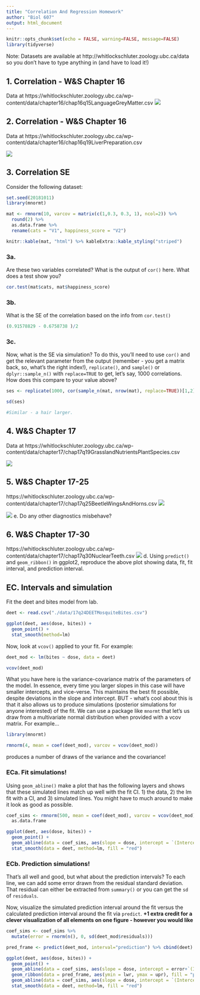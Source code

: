 ```yaml
---
title: "Correlation And Regression Homework"
author: "Biol 607"
output: html_document
---
```


```r
knitr::opts_chunk$set(echo = FALSE, warning=FALSE, message=FALSE)
library(tidyverse)
```

Note: Datasets are available at http://whitlockschluter.zoology.ubc.ca/data so you don't have to type anything in (and have to load it!)  


## 1. Correlation - W&S Chapter 16
Data at https://whitlockschluter.zoology.ubc.ca/wp-content/data/chapter16/chap16q15LanguageGreyMatter.csv
![](images/16_15.png)

## 2. Correlation - W&S Chapter 16

Data at https://whitlockschluter.zoology.ubc.ca/wp-content/data/chapter16/chap16q19LiverPreparation.csv

![](./images/16_19.png)

## 3. Correlation SE

Consider the following dataset:

```r
set.seed(20181011)
library(mnormt)

mat <- rmnorm(10, varcov = matrix(c(1,0.3, 0.3, 1), ncol=2)) %>%
  round(2) %>%
  as.data.frame %>%
  rename(cats = "V1", happiness_score = "V2")

knitr::kable(mat, "html") %>% kableExtra::kable_styling("striped")

```

### 3a.
Are these two variables correlated? What is the output of `cor()` here. What does a test show you?

```r
cor.test(mat$cats, mat$happiness_score)
```

### 3b.
What is the SE of the correlation based on the info from `cor.test()`
```r
(0.91578829 - 0.6758738 )/2
```

### 3c.
Now, what is the SE via simulation? To do this, you'll need to use `cor()` and get the relevant parameter from the output (remember - you get a matrix back, so, what's the right index!), `replicate()`, and `sample()` or `dplyr::sample_n()` with `replace=TRUE` to get, let's say, 1000 correlations. How does this compare to your value above?

```r
ses <- replicate(1000, cor(sample_n(mat, nrow(mat), replace=TRUE))[1,2])

sd(ses)

#Similar - a hair larger.

```


## 4. W&S Chapter 17
Data at https://whitlockschluter.zoology.ubc.ca/wp-content/data/chapter17/chap17q19GrasslandNutrientsPlantSpecies.csv

![](./images/17_19.png)


## 5. W&S Chapter 17-25
https://whitlockschluter.zoology.ubc.ca/wp-content/data/chapter17/chap17q25BeetleWingsAndHorns.csv
![](images/17-25a.png)

![](images/17-25b.png)
e. Do any other diagnostics misbehave?



## 6. W&S Chapter 17-30
https://whitlockschluter.zoology.ubc.ca/wp-content/data/chapter17/chap17q30NuclearTeeth.csv
![](images/17-30.png)
d. Using `predict()` and `geom_ribbon()` in ggplot2, reproduce the above plot showing data, fit, fit interval, and prediction interval.


## EC. Intervals and simulation

Fit the deet and bites model from lab.

```r
deet <- read.csv("./data/17q24DEETMosquiteBites.csv")

ggplot(deet, aes(dose, bites)) +
  geom_point() +
  stat_smooth(method=lm)


```

Now, look at `vcov()` applied to your fit. For example:

```r
deet_mod <- lm(bites ~ dose, data = deet)

vcov(deet_mod)
```

What you have here is the variance-covariance matrix of the parameters of the model. In essence, every time you larger slopes in this case will have smaller intercepts, and vice-verse. This maintains the best fit possible, despite deviations in the slope and intercept.  BUT - what's cool about this is that it also allows us to produce simulations (posterior simulations for anyone interested) of the fit. We can use a package like `mnormt` that let's us draw from a multivariate normal distribution when provided with a vcov matrix.  For example...


```r
library(mnormt)

rmnorm(4, mean = coef(deet_mod), varcov = vcov(deet_mod))
```

produces a number of draws of the variance and the covariance!

### ECa. Fit simulations!
Using `geom_abline()` make a plot that has the following layers and shows that these simulated lines match up well with the fit CI. 1) the data, 2) the lm fit with a CI, and 3) simulated lines. You might have to much around to make it look as good as possible.


```r
coef_sims <- rmnorm(500, mean = coef(deet_mod), varcov = vcov(deet_mod)) %>%
  as.data.frame

ggplot(deet, aes(dose, bites)) +
  geom_point() +
  geom_abline(data = coef_sims, aes(slope = dose, intercept = `(Intercept)`), alpha = 0.5) +
  stat_smooth(data = deet, method=lm, fill = "red")
```

### ECb. Prediction simulations!

That's all well and good, but what about the prediction intervals? To each line, we can add some error drawn from the residual standard deviation. That residual can either be extracted from `summary()` or you can get the `sd` of `residuals`.

Now, visualize the simulated prediction interval around the fit versus the calculated prediction interval around the fit via `predict`. **+1 extra credit for a clever visualization of all elements on one figure - however you would like**

```r
coef_sims <- coef_sims %>%
  mutate(error = rnorm(n(), 0, sd(deet_mod$residuals)))

pred_frame <- predict(deet_mod, interval="prediction") %>% cbind(deet)

ggplot(deet, aes(dose, bites)) +
  geom_point() +
  geom_abline(data = coef_sims, aes(slope = dose, intercept = error+`(Intercept)`), alpha = 0.5, color = "orange") +
  geom_ribbon(data = pred_frame, aes(ymin = lwr, ymax = upr), fill = "purple", alpha = 0.5) +
  geom_abline(data = coef_sims, aes(slope = dose, intercept = `(Intercept)`), alpha = 0.5) +
  stat_smooth(data = deet, method=lm, fill = "red")

```